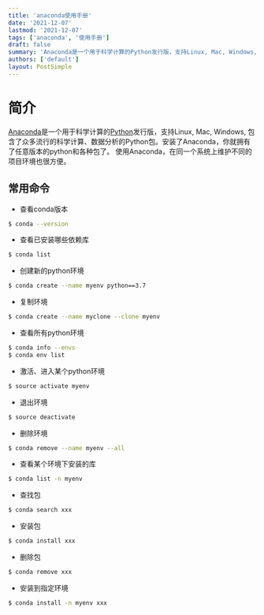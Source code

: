 ```yaml
---
title: 'anaconda使用手册'
date: '2021-12-07'
lastmod: '2021-12-07'
tags: ['anaconda', '使用手册']
draft: false
summary: 'Anaconda是一个用于科学计算的Python发行版，支持Linux, Mac, Windows, 包含了众多流行的科学计算、数据分析的Python包。安装了Anaconda，你就拥有了任意版本的python和各种包了。使用Anaconda，在同一个系统上维护不同的项目环境也很方便。'
authors: ['default']
layout: PostSimple
---
```


# 简介

<TOCInline toc={props.toc} exclude="简介" toHeading={2}/>

[Anaconda](https://www.anaconda.com/)是一个用于科学计算的[Python](https://www.python.org/)发行版，支持Linux, Mac, Windows,
包含了众多流行的科学计算、数据分析的Python包。安装了Anaconda，你就拥有了任意版本的python和各种包了。 使用Anaconda，在同一个系统上维护不同的项目环境也很方便。

## 常用命令

- 查看conda版本
```bash
$ conda --version
```

- 查看已安装哪些依赖库
```bash
$ conda list
```

- 创建新的python环境
```bash
$ conda create --name myenv python==3.7
```

- 复制环境
```bash
$ conda create --name myclone --clone myenv
```

- 查看所有python环境
```bash
$ conda info --envs
$ conda env list
```

- 激活、进入某个python环境
```bash
$ source activate myenv
```

- 退出环境
```bash
$ source deactivate
```

- 删除环境
```bash
$ conda remove --name myenv --all
```
- 查看某个环境下安装的库
```bash
$ conda list -n myenv
```

- 查找包
```bash
$ conda search xxx
```

- 安装包
```bash
$ conda install xxx
```

- 删除包
```bash
$ conda remove xxx
```

- 安装到指定环境
```bash
$ conda install -n myenv xxx
```
